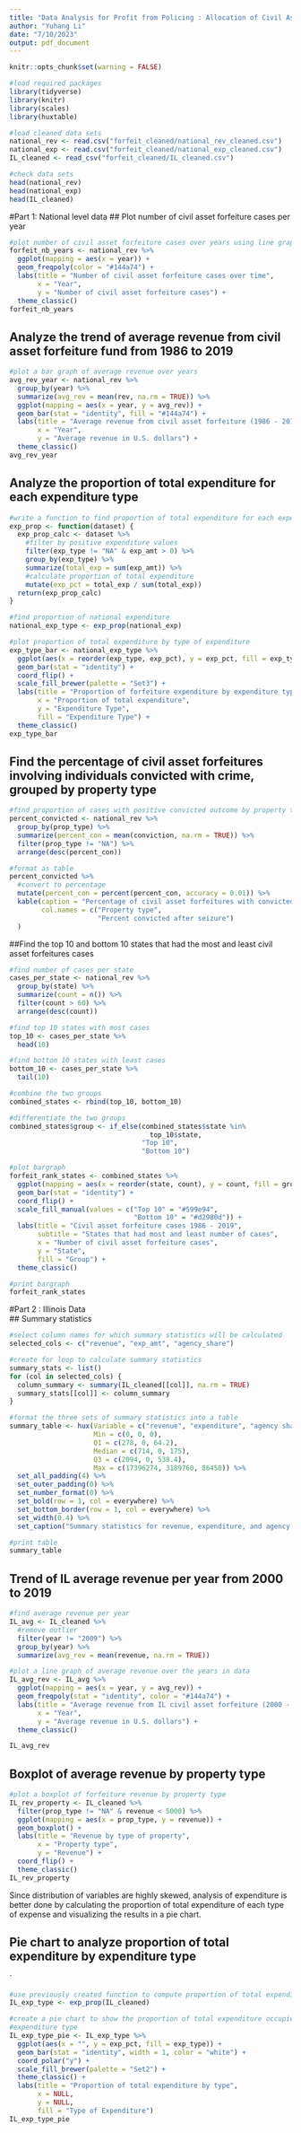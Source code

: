 ```yaml
---
title: "Data Analysis for Profit from Policing : Allocation of Civil Asset Forfeiture Funds"
author: "Yuhang Li"
date: "7/10/2023"
output: pdf_document 
---
```


```r
knitr::opts_chunk$set(warning = FALSE)
```

```r
#load required packages 
library(tidyverse)
library(knitr)
library(scales)
library(huxtable)
```

```r
#load cleaned data sets 
national_rev <- read.csv("forfeit_cleaned/national_rev_cleaned.csv")
national_exp <- read.csv("forfeit_cleaned/national_exp_cleaned.csv")
IL_cleaned <- read_csv("forfeit_cleaned/IL_cleaned.csv") 
```

```r
#check data sets 
head(national_rev)
head(national_exp)
head(IL_cleaned)
```

#Part 1: National level data 
## Plot number of civil asset forfeiture cases per year 
```r
#plot number of civil asset forfeiture cases over years using line graph 
forfeit_nb_years <- national_rev %>% 
  ggplot(mapping = aes(x = year)) +
  geom_freqpoly(color = "#144a74") +
  labs(title = "Number of civil asset forfeiture cases over time",
       x = "Year",
       y = "Number of civil asset forfeiture cases") + 
  theme_classic()   
forfeit_nb_years 
```

## Analyze the trend of average revenue from civil asset forfeiture fund from 1986 to 2019
```r
#plot a bar graph of average revenue over years 
avg_rev_year <- national_rev %>% 
  group_by(year) %>% 
  summarize(avg_rev = mean(rev, na.rm = TRUE)) %>% 
  ggplot(mapping = aes(x = year, y = avg_rev)) +
  geom_bar(stat = "identity", fill = "#144a74") +
  labs(title = "Average revenue from civil asset forfeiture (1986 - 2019)",
       x = "Year",
       y = "Average revenue in U.S. dollars") +
  theme_classic()
avg_rev_year 
```

## Analyze the proportion of total expenditure for each expenditure type 
```r
#write a function to find proportion of total expenditure for each expenditure type 
exp_prop <- function(dataset) {
  exp_prop_calc <- dataset %>% 
    #filter by positive expenditure values 
    filter(exp_type != "NA" & exp_amt > 0) %>%
    group_by(exp_type) %>% 
    summarize(total_exp = sum(exp_amt)) %>% 
    #calculate proportion of total expenditure 
    mutate(exp_pct = total_exp / sum(total_exp))
  return(exp_prop_calc)
}

#find proportion of national expenditure 
national_exp_type <- exp_prop(national_exp)

#plot proportion of total expenditure by type of expenditure
exp_type_bar <- national_exp_type %>% 
  ggplot(aes(x = reorder(exp_type, exp_pct), y = exp_pct, fill = exp_type)) +
  geom_bar(stat = "identity") +
  coord_flip() + 
  scale_fill_brewer(palette = "Set3") +
  labs(title = "Proportion of forfeiture expenditure by expenditure type",
       x = "Proportion of total expenditure",
       y = "Expenditure Type",
       fill = "Expenditure Type") +
  theme_classic()
exp_type_bar
```

## Find the percentage of civil asset forfeitures involving individuals convicted with crime, grouped by property type 
```r
#find proportion of cases with positive convicted outcome by property type 
percent_convicted <- national_rev %>%
  group_by(prop_type) %>% 
  summarize(percent_con = mean(conviction, na.rm = TRUE)) %>% 
  filter(prop_type != "NA") %>% 
  arrange(desc(percent_con))

#format as table 
percent_convicted %>% 
  #convert to percentage 
  mutate(percent_con = percent(percent_con, accuracy = 0.01)) %>% 
  kable(caption = "Percentage of civil asset forfeitures with convicted outcomes",
        col.names = c("Property type",
                      "Percent convicted after seizure")
  )      
```
##Find the top 10 and bottom 10 states that had the most and least civil asset forfeitures cases 
```r
#find number of cases per state 
cases_per_state <- national_rev %>% 
  group_by(state) %>% 
  summarize(count = n()) %>% 
  filter(count > 60) %>% 
  arrange(desc(count)) 

#find top 10 states with most cases
top_10 <- cases_per_state %>% 
  head(10)

#find bottom 10 states with least cases
bottom_10 <- cases_per_state %>% 
  tail(10)

#combine the two groups
combined_states <- rbind(top_10, bottom_10)

#differentiate the two groups
combined_states$group <- if_else(combined_states$state %in%
                                   top_10$state,
                                 "Top 10",
                                 "Bottom 10")

#plot bargraph 
forfeit_rank_states <- combined_states %>% 
  ggplot(mapping = aes(x = reorder(state, count), y = count, fill = group)) +
  geom_bar(stat = "identity") +
  coord_flip() +
  scale_fill_manual(values = c("Top 10" = "#599e94",
                               "Bottom 10" = "#d2980d")) +
  labs(title = "Civil asset forfeiture cases 1986 - 2019",
       subtitle = "States that had most and least number of cases",
       x = "Number of civil asset forfeiture cases",
       y = "State",
       fill = "Group") + 
  theme_classic()

#print bargraph 
forfeit_rank_states       
```         

#Part 2 : Illinois Data  
## Summary statistics 
```r
#select column names for which summary statistics will be calculated 
selected_cols <- c("revenue", "exp_amt", "agency_share") 

#create for loop to calculate summary statistics 
summary_stats <- list()
for (col in selected_cols) {
  column_summary <- summary(IL_cleaned[[col]], na.rm = TRUE)
  summary_stats[[col]] <- column_summary    
}

#format the three sets of summary statistics into a table 
summary_table <- hux(Variable = c("revenue", "expenditure", "agency share"),
                     Min = c(0, 0, 0),
                     Q1 = c(278, 0, 64.2),
                     Median = c(714, 0, 175),
                     Q3 = c(2094, 0, 538.4),
                     Max = c(17396274, 3189760, 86450)) %>% 
  set_all_padding(4) %>%
  set_outer_padding(0) %>%
  set_number_format(0) %>%
  set_bold(row = 1, col = everywhere) %>%
  set_bottom_border(row = 1, col = everywhere) %>%
  set_width(0.4) %>%
  set_caption("Summary statistics for revenue, expenditure, and agency share")

#print table 
summary_table
```
## Trend of IL average revenue per year from 2000 to 2019 
```r
#find average revenue per year
IL_avg <- IL_cleaned %>% 
  #remove outlier 
  filter(year != "2009") %>% 
  group_by(year) %>% 
  summarize(avg_rev = mean(revenue, na.rm = TRUE))

#plot a line graph of average revenue over the years in data 
IL_avg_rev <- IL_avg %>% 
  ggplot(mapping = aes(x = year, y = avg_rev)) +
  geom_freqpoly(stat = "identity", color = "#144a74") +
  labs(title = "Average revenue from IL civil asset forfeiture (2000 - 2019)",
       x = "Year",
       y = "Average revenue in U.S. dollars") +
  theme_classic()

IL_avg_rev

```


## Boxplot of average revenue by property type 
```r
#plot a boxplot of forfeiture revenue by property type 
IL_rev_property <- IL_cleaned %>% 
  filter(prop_type != "NA" & revenue < 5000) %>% 
  ggplot(mapping = aes(x = prop_type, y = revenue)) +
  geom_boxplot() +
  labs(title = "Revenue by type of property",
       x = "Property type",
       y = "Revenue") +
  coord_flip() +
  theme_classic()
IL_rev_property   
```

Since distribution of variables are highly skewed, analysis of expenditure is better done by calculating the proportion of total expenditure of each type of expense and visualizing the results in a pie chart.

## Pie chart to analyze proportion of total expenditure by expenditure type 

` 
```r
#use previously created function to compute proportion of total expenditure
IL_exp_type <- exp_prop(IL_cleaned)

#create a pie chart to show the proportion of total expenditure occupied by each 
#expenditure type 
IL_exp_type_pie <- IL_exp_type %>% 
  ggplot(aes(x = "", y = exp_pct, fill = exp_type)) +
  geom_bar(stat = "identity", width = 1, color = "white") +
  coord_polar("y") +
  scale_fill_brewer(palette = "Set2") +
  theme_classic() +
  labs(title = "Proportion of total expenditure by type",
       x = NULL,
       y = NULL,
       fill = "Type of Expenditure")
IL_exp_type_pie
```



